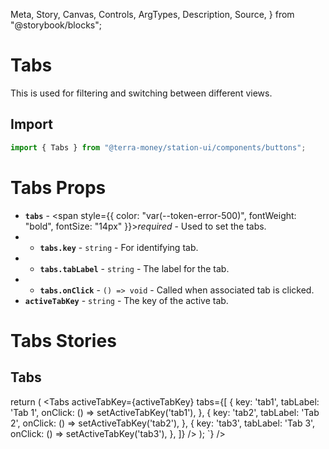   Meta,
  Story,
  Canvas,
  Controls,
  ArgTypes,
  Description,
  Source,
} from "@storybook/blocks";

<Meta title="Components/Buttons/Tabs" />

# Tabs

This is used for filtering and switching between different views.

## Import

```jsx
import { Tabs } from "@terra-money/station-ui/components/buttons";
```

# Tabs Props

- **`tabs`** - <span style={{ color: "var(--token-error-500)", fontWeight: "bold", fontSize: "14px" }}>_required_</span> - Used to set the tabs.
- - **`tabs.key`** - `string` - For identifying tab.
- - **`tabs.tabLabel`** - `string` - The label for the tab.
- - **`tabs.onClick`** - `() => void` - Called when associated tab is clicked.
- **`activeTabKey`** - `string` - The key of the active tab.

# Tabs Stories

## Tabs

<div className='story_with_source_below'>
  <Canvas of={TabsStories.Default} />
  <Source code={`
    const [activeTabKey, setActiveTabKey] = useState('tab1');

return (
<Tabs
activeTabKey={activeTabKey}
tabs={[
{
key: 'tab1',
tabLabel: 'Tab 1',
onClick: () => setActiveTabKey('tab1'),
},
{
key: 'tab2',
tabLabel: 'Tab 2',
onClick: () => setActiveTabKey('tab2'),
},
{
key: 'tab3',
tabLabel: 'Tab 3',
onClick: () => setActiveTabKey('tab3'),
},
]}
/>
);
`} />

</div>

